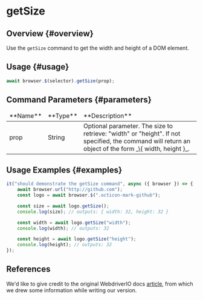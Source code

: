 # getSize

## Overview {#overview}

Use the `getSize` command to get the width and height of a DOM element.

## Usage {#usage}

```javascript
await browser.$(selector).getSize(prop);
```

## Command Parameters {#parameters}

<table>
<thead>
<tr><td>**Name**</td><td>**Type**</td><td>**Description**</td></tr>
</thead>
<tbody>
<tr><td>prop</td><td>String</td><td>Optional parameter. The size to retrieve: "width" or "height". If not specified, the command will return an object of the form _\{ width, height }_.</td></tr>

</tbody>
</table>

## Usage Examples {#examples}

```javascript
it("should demonstrate the getSize command", async ({ browser }) => {
    await browser.url("http://github.com");
    const logo = await browser.$(".octicon-mark-github");

    const size = await logo.getSize();
    console.log(size); // outputs: { width: 32, height: 32 }

    const width = await logo.getSize("width");
    console.log(width); // outputs: 32

    const height = await logo.getSize("height");
    console.log(height); // outputs: 32
});
```

## References

We'd like to give credit to the original WebdriverIO docs [article](https://webdriver.io/docs/api/element/getSize), from which we drew some information while writing our version.

